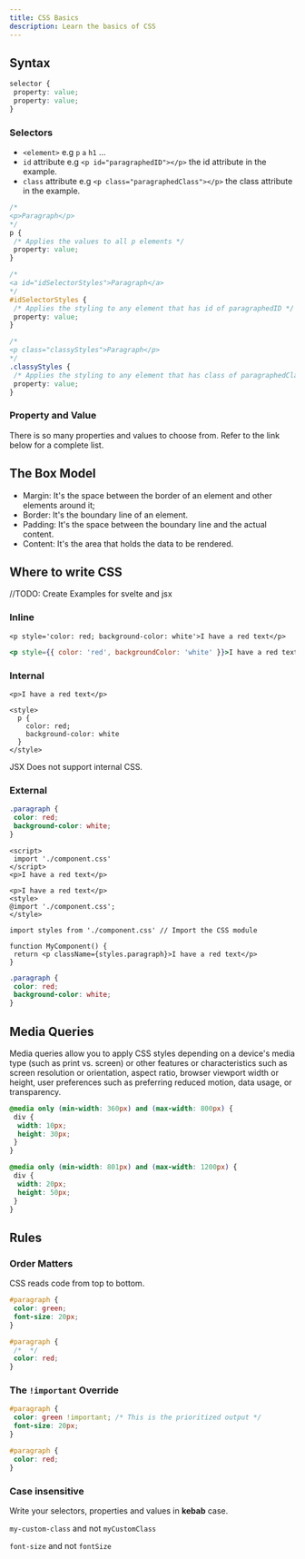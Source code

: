 ```yaml
---
title: CSS Basics
description: Learn the basics of CSS
---
```


<CardGrid>
<LinkCard
 title='Docs'
 description='MDN Documentation for CSS'
 href='https://developer.mozilla.org/en-US/docs/Learn/CSS/First_steps'
/>

<LinkCard title='Learn' description='A web.dev course on CSS' href='https://web.dev/learn/css' />

<LinkCard
 title='CSS Fundamentals'
 description='Mdc Documentation for CSS Fundamentals'
 href='https://developer.mozilla.org/en-US/curriculum/core/css-fundamentals/'
/>

</CardGrid>

## Syntax

```css title="Syntax"
selector {
 property: value;
 property: value;
}
```

### Selectors

<LinkCard
 title='Selectors'
 description='MDN Documentation for CSS Selectors'
 href='https://developer.mozilla.org/en-US/docs/Learn/CSS/Building_blocks/Selectors'
/>

- `<element>` e.g `p` `a` `h1` ...
- `id` attribute e.g `<p id="paragraphedID"></p>` the id attribute in the example.
- `class` attribute e.g `<p class="paragraphedClass"></p>` the class attribute in the example.

```css title="Selectors"
/* 
<p>Paragraph</p>
*/
p {
 /* Applies the values to all p elements */
 property: value;
}

/* 
<a id="idSelectorStyles">Paragraph</a>
*/
#idSelectorStyles {
 /* Applies the styling to any element that has id of paragraphedID */
 property: value;
}

/* 
<p class="classyStyles">Paragraph</p>
*/
.classyStyles {
 /* Applies the styling to any element that has class of paragraphedClass */
 property: value;
}
```

### Property and Value

There is so many properties and values to choose from. Refer to the link below for a complete list.

<LinkCard
 title='CSS Reference Index'
 description='Browse an alphabetical index of all of the standard CSS properties, pseudo-classes, pseudo-elements, data types, functional notations and at-rules. '
 href='https://developer.mozilla.org/en-US/docs/Web/CSS/Reference#index'
/>

## The Box Model

<LinkCard
 title='The Box Model'
 description='MDN Documentation for the Box Model'
 href='https://developer.mozilla.org/en-US/docs/Learn/CSS/Building_blocks/The_box_model'
/>

<LinkCard
 title='Learn the Box Model'
 description='A web.dev course on the box model'
 href='https://web.dev/learn/css/box-model'
/>

- Margin: It's the space between the border of an element and other elements around it;
- Border: It's the boundary line of an element.
- Padding: It's the space between the boundary line and the actual content.
- Content: It's the area that holds the data to be rendered.

## Where to write CSS

//TODO: Create Examples for svelte and jsx

### Inline

<Tabs>
 <TabItem label='svelte / vue / html'>

```svelte title="component.svelte"
<p style='color: red; background-color: white'>I have a red text</p>
```

 </TabItem>
 <TabItem label='jsx / jsx'>

```jsx title="component.tsx"
<p style={{ color: 'red', backgroundColor: 'white' }}>I have a red text</p>
```

 </TabItem>
</Tabs>

### Internal

<Tabs>
 <TabItem label='svelte / vue / html'>

```svelte title="component.svelte"
<p>I have a red text</p>

<style>
  p {
    color: red;
    background-color: white
  }
</style>
```

</TabItem>
<TabItem label='jsx / tsx'>
  JSX Does not support internal CSS.
</TabItem>
</Tabs>

### External

```css title="component.css"
.paragraph {
 color: red;
 background-color: white;
}
```

<Tabs>
<TabItem label='svelte / vue'>

```svelte title="component.svelte"
<script>
 import './component.css'
</script>
<p>I have a red text</p>
```

```svelte title="component.vue"
<p>I have a red text</p>
<style>
@import './component.css';
</style>
```

</TabItem>
<TabItem label='component.jsx'>

```tsx title="component.tsx"
import styles from './component.css' // Import the CSS module

function MyComponent() {
 return <p className={styles.paragraph}>I have a red text</p>
}
```

```css title="component.css"
.paragraph {
 color: red;
 background-color: white;
}
```

</TabItem>
</Tabs>

## Media Queries

Media queries allow you to apply CSS styles depending on a device's media type (such as print vs. screen) or other features or characteristics such as screen resolution or orientation, aspect ratio, browser viewport width or height, user preferences such as preferring reduced motion, data usage, or transparency.

<CardGrid>
<LinkCard
title='Media Queries Docs'
description='MDN Documentation for Media Queries'
href='https://developer.mozilla.org/en-US/docs/Web/CSS/CSS_media_queries/Using_media_queries'
/>

<LinkCard
 title='Learn'
 description='A web.dev course on Media Queries'
 href='https://developer.mozilla.org/en-US/docs/Learn/CSS/CSS_layout/Media_queries'
/>

<LinkCard
title='Media Queries Reference'
description='MDN Reference for Media Queries'
href='https://developer.mozilla.org/en-US/docs/Web/CSS/@media#syntax'
/>
</CardGrid>

```css title="Media Queries"
@media only (min-width: 360px) and (max-width: 800px) {
 div {
  width: 10px;
  height: 30px;
 }
}

@media only (min-width: 801px) and (max-width: 1200px) {
 div {
  width: 20px;
  height: 50px;
 }
}
```

## Rules

### Order Matters

CSS reads code from top to bottom.

```css title="order"
#paragraph {
 color: green;
 font-size: 20px;
}

#paragraph {
 /*  */
 color: red;
}
```

### The `!important` Override

```css title="important"
#paragraph {
 color: green !important; /* This is the prioritized output */
 font-size: 20px;
}

#paragraph {
 color: red;
}
```

### Case insensitive

Write your selectors, properties and values in **kebab** case.

`my-custom-class` and not `myCustomClass`

`font-size` and not `fontSize`

